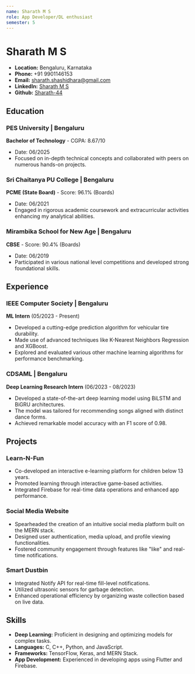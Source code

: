 ```yaml
---
name: Sharath M S
role: App Developer/DL enthusiast
semester: 5
---
```


# Sharath M S

- **Location:** Bengaluru, Karnataka
- **Phone:** +91 9901146153
- **Email:** sharath.shashidhara@gmail.com
- **LinkedIn:** [Sharath M S](https://www.linkedin.com/in/sharath-m-s-38317b220/)
- **Github:** [Sharath-44](https://github.com/Sharath-44)

## Education

### **PES University | Bengaluru**

**Bachelor of Technology** - CGPA: 8.67/10

- Date: 06/2025
- Focused on in-depth technical concepts and collaborated with peers on numerous hands-on projects.

### **Sri Chaitanya PU College | Bengaluru**

**PCME (State Board)** - Score: 96.1% (Boards)

- Date: 06/2021
- Engaged in rigorous academic coursework and extracurricular activities enhancing my analytical abilities.

### **Mirambika School for New Age | Bengaluru**

**CBSE** - Score: 90.4% (Boards)

- Date: 06/2019
- Participated in various national level competitions and developed strong foundational skills.

## Experience

### **IEEE Computer Society | Bengaluru**

**ML Intern** (05/2023 - Present)

- Developed a cutting-edge prediction algorithm for vehicular tire durability.
- Made use of advanced techniques like K-Nearest Neighbors Regression and XGBoost.
- Explored and evaluated various other machine learning algorithms for performance benchmarking.

### **CDSAML | Bengaluru**

**Deep Learning Research Intern** (06/2023 - 08/2023)

- Developed a state-of-the-art deep learning model using BiLSTM and BiGRU architectures.
- The model was tailored for recommending songs aligned with distinct dance forms.
- Achieved remarkable model accuracy with an F1 score of 0.98.

## Projects

### **Learn-N-Fun**

- Co-developed an interactive e-learning platform for children below 13 years.
- Promoted learning through interactive game-based activities.
- Integrated Firebase for real-time data operations and enhanced app performance.

### **Social Media Website**

- Spearheaded the creation of an intuitive social media platform built on the MERN stack.
- Designed user authentication, media upload, and profile viewing functionalities.
- Fostered community engagement through features like "like" and real-time notifications.

### **Smart Dustbin**

- Integrated Notify API for real-time fill-level notifications.
- Utilized ultrasonic sensors for garbage detection.
- Enhanced operational efficiency by organizing waste collection based on live data.

## Skills

- **Deep Learning:** Proficient in designing and optimizing models for complex tasks.
- **Languages:** C, C++, Python, and JavaScript.
- **Frameworks:** TensorFlow, Keras, and MERN Stack.
- **App Development:** Experienced in developing apps using Flutter and Firebase.

